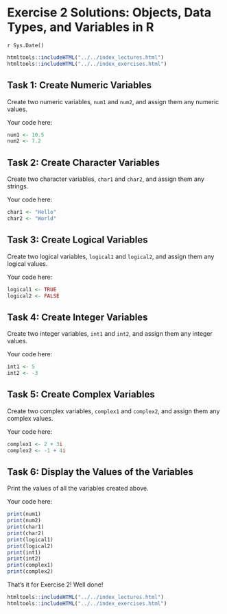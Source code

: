 # Exercise 2 Solutions: Objects, Data Types, and Variables in R
`r Sys.Date()`

```r
htmltools::includeHTML("../../index_lectures.html")
htmltools::includeHTML("../../index_exercises.html")
```



## Task 1: Create Numeric Variables

Create two numeric variables, `num1` and `num2`, and assign them any numeric
values.

Your code here:

```r
num1 <- 10.5
num2 <- 7.2
```

## Task 2: Create Character Variables

Create two character variables, `char1` and `char2`, and assign them any
strings.

Your code here:

```r
char1 <- "Hello"
char2 <- "World"
```

## Task 3: Create Logical Variables

Create two logical variables, `logical1` and `logical2`, and assign them any
logical values.

Your code here:

```r
logical1 <- TRUE
logical2 <- FALSE
```

## Task 4: Create Integer Variables

Create two integer variables, `int1` and `int2`, and assign them any integer
values.

Your code here:

```r
int1 <- 5
int2 <- -3
```

## Task 5: Create Complex Variables

Create two complex variables, `complex1` and `complex2`, and assign them any
complex values.

Your code here:

```r
complex1 <- 2 + 3i
complex2 <- -1 + 4i
```

## Task 6: Display the Values of the Variables

Print the values of all the variables created above.

Your code here:

```r
print(num1)
print(num2)
print(char1)
print(char2)
print(logical1)
print(logical2)
print(int1)
print(int2)
print(complex1)
print(complex2)
```

That's it for Exercise 2! Well done!


```r
htmltools::includeHTML("../../index_lectures.html")
htmltools::includeHTML("../../index_exercises.html")
```


